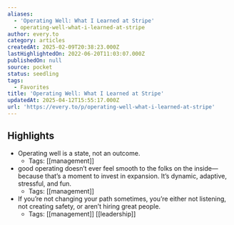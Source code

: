 ```yaml
---
aliases:
  - 'Operating Well: What I Learned at Stripe'
  - operating-well-what-i-learned-at-stripe
author: every.to
category: articles
createdAt: 2025-02-09T20:38:23.000Z
lastHighlightedOn: 2022-06-20T11:03:07.000Z
publishedOn: null
source: pocket
status: seedling
tags:
  - Favorites
title: 'Operating Well: What I Learned at Stripe'
updatedAt: 2025-04-12T15:55:17.000Z
url: 'https://every.to/p/operating-well-what-i-learned-at-stripe'
---
```

## Highlights

- Operating well is a state, not an outcome.
    - Tags: [[management]]
- good operating doesn’t ever feel smooth to the folks on the inside—because that’s a moment to invest in expansion. It’s dynamic, adaptive, stressful, and fun.
    - Tags: [[management]]
- If you’re not changing your path sometimes, you’re either not listening, not creating safety, or aren’t hiring great people.
    - Tags: [[management]] [[leadership]]
